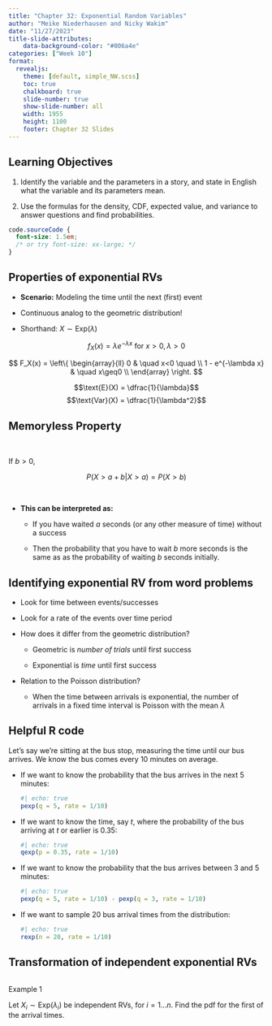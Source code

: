 ```yaml
---
title: "Chapter 32: Exponential Random Variables"
author: "Meike Niederhausen and Nicky Wakim"
date: "11/27/2023"
title-slide-attributes:
    data-background-color: "#006a4e"
categories: ["Week 10"]
format: 
  revealjs:
    theme: [default, simple_NW.scss]
    toc: true
    chalkboard: true
    slide-number: true
    show-slide-number: all
    width: 1955
    height: 1100
    footer: Chapter 32 Slides
---
```


## Learning Objectives

1.  Identify the variable and the parameters in a story, and state in English what the variable and its parameters mean.

2.  Use the formulas for the density, CDF, expected value, and variance to answer questions and find probabilities.

```css
code.sourceCode {
  font-size: 1.5em;
  /* or try font-size: xx-large; */
}
```

## Properties of exponential RVs

-   **Scenario:** Modeling the time until the next (first) event

-   Continuous analog to the geometric distribution!

-   Shorthand: $X \sim \text{Exp}(\lambda)$

$$
f_X(x) = \lambda e^{-\lambda x}\text{ for } x>0, \lambda>0
$$

$$
F_X(x) = \left\{
        \begin{array}{ll}
            0 & \quad x<0 \quad \\
            1 - e^{-\lambda x} & \quad x\geq0 \\
        \end{array}
    \right.
$$

$$\text{E}(X) = \dfrac{1}{\lambda}$$ $$\text{Var}(X) = \dfrac{1}{\lambda^2}$$

## Memoryless Property

   

If $b>0$,

$$P(X > a +b | X> a) = P(X > b)$$

     

-   **This can be interpreted as:**

    -   If you have waited $a$ seconds (or any other measure of time) without a success

    -   Then the probability that you have to wait $b$ more seconds is the same as as the probability of waiting $b$ seconds initially.

## Identifying exponential RV from word problems

-   Look for time between events/successes

-   Look for a rate of the events over time period

-   How does it differ from the geometric distribution?

    -   Geometric is *number of trials* until first success

    -   Exponential is *time* until first success

-   Relation to the Poisson distribution?

    -   When the time between arrivals is exponential, the number of arrivals in a fixed time interval is Poisson with the mean $\lambda$

## Helpful R code

Let's say we're sitting at the bus stop, measuring the time until our bus arrives. We know the bus comes every 10 minutes on average.

-   If we want to know the probability that the bus arrives in the next 5 minutes:

    ```r
    #| echo: true
    pexp(q = 5, rate = 1/10)
    ```

-   If we want to know the time, say $t$, where the probability of the bus arriving at $t$ or earlier is 0.35:

    ```r
    #| echo: true
    qexp(p = 0.35, rate = 1/10)
    ```

-   If we want to know the probability that the bus arrives between 3 and 5 minutes:

    ```r
    #| echo: true
    pexp(q = 5, rate = 1/10) - pexp(q = 3, rate = 1/10)
    ```

-   If we want to sample 20 bus arrival times from the distribution:

    ```r
    #| echo: true
    rexp(n = 20, rate = 1/10)
    ```

## Transformation of independent exponential RVs

::: columns
::: {.column width="30%"}
::: example
::: ex-title
Example 1
:::

::: ex-cont
Let $X_i \sim \textrm{Exp}(\lambda_i)$ be independent RVs, for $i=1 \ldots n$. Find the pdf for the first of the arrival times.
:::
:::
:::
:::
